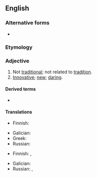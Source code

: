 {{also|non-traditional}}
==English==

===Alternative forms===
* {{l|en|non-traditional}}

===Etymology===
{{prefix|en|non|traditional}}

===Adjective===
{{en-adj|-}}

# Not [[traditional]]; not related to [[tradition]].
# [[innovative|Innovative]]; [[new]]; [[daring]].

====Derived terms====
* {{l|en|nontraditionally}}

====Translations====
{{trans-top|not traditional}}
* Finnish: {{t|fi|epäperinteinen}}
{{trans-mid}}
* Galician: {{t|gl|non tradicional}}
* Greek: {{t+|el|αντιπαραδοσιακός}}
* Russian: {{t+|ru|нетрадицио́нный}}
{{trans-bottom}}

{{trans-top|innovative, new, daring}}
* Finnish: {{t|fi|uudenlainen}}, {{t|fi|epäperinteinen}}
{{trans-mid}}
* Galician: {{t|gl|non tradicional}}
* Russian: {{t+|ru|инновацио́нный}}, {{t+|ru|нетрадицио́нный}}
{{trans-bottom}}